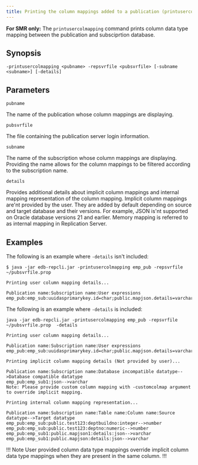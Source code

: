 ```yaml
---
title: Printing the column mappings added to a publication (printusercolmapping)
---
```


**For SMR only:** The `printusercolmapping` command prints column data type mapping between the publication and subsciprtion database.

## Synopsis

```shell
-printusercolmapping <pubname> -repsvrfile <pubsvrfile> [-subname <subname>] [-details]
```

## Parameters

`pubname`

The name of the publication whose column mappings are displaying. 

`pubsvrfile`

The file containing the publication server login information. 

`subname`

The name of the subscription whose column mappings are displaying. Providing the name allows for the column mappings to be filtered according to the subscription name. 

`details`

Provides additional details about implicit column mappings and internal mapping representation of the column mapping. Implicit column mappings are'nt provided by the user. They are added by default depending on source and target database and their versions. For example, JSON is'nt supported on Oracle database versions 21 and earlier. Memory mapping is referred to as internal mapping in Replication Server.

## Examples

The following is an example where `-details` isn't included:

```shell
$ java -jar edb-repcli.jar -printusercolmapping emp_pub -repsvrfile ~/pubsvrfile.prop
          
Printing user column mapping details...

Publication name:Subscription name:User expressions
emp_pub:emp_sub:uuidasprimarykey.id=char;public.mapjson.details=varchar2(4000);.*no=numeric;mapjson1..*=clob
```

The following is an example where `-details` is included:

```shell
java -jar edb-repcli.jar -printusercolmapping emp_pub -repsvrfile ~/pubsvrfile.prop  -details

Printing user column mapping details...

Publication name:Subscription name:User expressions
emp_pub:emp_sub:uuidasprimarykey.id=char;public.mapjson.details=varchar2(4000);.*no=numeric;mapjson1..*=clob

Printing implicit column mapping details (Not provided by user)...

Publication name:Subscription name:Database incompatible datatype-->Database compatible datatype
emp_pub:emp_sub1:json-->varchar
Note: Please provide custom column mapping with -customcolmap argument to override implicit mapping.

Printing internal column mapping representation...

Publication name:Subscription name:Table name:Column name:Source datatype-->Target datatype
emp_pub:emp_sub:public.test123:deptbuildno:integer-->number
emp_pub:emp_sub:public.test123:deptno:numeric-->number
emp_pub:emp_sub1:public.mapjson1:details:json-->varchar
emp_pub:emp_sub1:public.mapjson:details:json-->varchar

```

!!! Note
User provided column data type mappings override implicit column data type mappings when they are present in the same column. 
!!!
